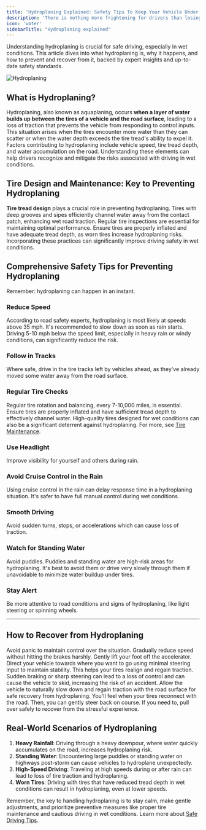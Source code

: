 ```yaml
---
title: 'Hydroplaning Explained: Safety Tips To Keep Your Vehicle Under Control'
description: 'There is nothing more frightening for drivers than losing control of a vehicle when hydroplaning, which drivers will avoid using our expert tips.'
icon: 'water'
sidebarTitle: "Hydroplaning explained"
---
```

<Snippet file="andrei.mdx" />

Understanding hydroplaning is crucial for safe driving, especially in wet conditions. This article dives into what hydroplaning is, why it happens, and how to prevent and recover from it, backed by expert insights and up-to-date safety standards.

![Hydroplaning](https://driving-tests.org/wp-content/uploads/2020/06/car-hydroplaning-on-a-wet-road-1.jpg)

## What is Hydroplaning?
Hydroplaning, also known as aquaplaning, occurs **when a layer of water builds up between the tires of a vehicle and the road surface**, leading to a loss of traction that prevents the vehicle from responding to control inputs. This situation arises when the tires encounter more water than they can scatter or when the water depth exceeds the tire tread's ability to expel it. Factors contributing to hydroplaning include vehicle speed, tire tread depth, and water accumulation on the road. Understanding these elements can help drivers recognize and mitigate the risks associated with driving in wet conditions.

## Tire Design and Maintenance: Key to Preventing Hydroplaning

**Tire tread design** plays a crucial role in preventing hydroplaning. Tires with deep grooves and sipes efficiently channel water away from the contact patch, enhancing wet road traction. Regular tire inspections are essential for maintaining optimal performance. Ensure tires are properly inflated and have adequate tread depth, as worn tires increase hydroplaning risks. Incorporating these practices can significantly improve driving safety in wet conditions.


## Comprehensive Safety Tips for Preventing Hydroplaning
Remember: hydroplaning can happen in an instant.


### Reduce Speed
According to road safety experts, hydroplaning is most likely at speeds above 35 mph. It's recommended to slow down as soon as rain starts. Driving 5-10 mph below the speed limit, especially in heavy rain or windy conditions, can significantly reduce the risk.

### Follow in Tracks 
Where safe, drive in the tire tracks left by vehicles ahead, as they've already moved some water away from the road surface.

### Regular Tire Checks
Regular tire rotation and balancing, every 7-10,000 miles, is essential. Ensure tires are properly inflated and have sufficient tread depth to effectively channel water. High-quality tires designed for wet conditions can also be a significant deterrent against hydroplaning. For more, see [Tire Maintenance](/car-care/tire-maintenance).

### Use Headlight
Improve visibility for yourself and others during rain.

### Avoid Cruise Control in the Rain
Using cruise control in the rain can delay response time in a hydroplaning situation. It's safer to have full manual control during wet conditions.

### Smooth Driving 
Avoid sudden turns, stops, or accelerations which can cause loss of traction.

### Watch for Standing Water
Avoid puddles. Puddles and standing water are high-risk areas for hydroplaning. It's best to avoid them or drive very slowly through them if unavoidable to minimize water buildup under tires.

### Stay Alert 
Be more attentive to road conditions and signs of hydroplaning, like light steering or spinning wheels.

---

## How to Recover from Hydroplaning

<Steps>

<Step title="Stay Calm">
Avoid panic to maintain control over the situation.
</Step>

<Step title="Ease off the Gas">
Gradually reduce speed without hitting the brakes harshly. Gently lift your foot off the accelerator. 
</Step>

<Step title="Steer Gently">
Direct your vehicle towards where you want to go using minimal steering input to maintain stability. This helps your tires realign and regain traction.
</Step>

<Step title="Avoid Sudden Movements">
Sudden braking or sharp steering can lead to a loss of control and can cause the vehicle to skid, increasing the risk of an accident. 
</Step>

<Step title="Wait for Traction">
Allow the vehicle to naturally slow down and regain traction with the road surface for safe recovery from hydroplaning. You'll feel when your tires reconnect with the road. Then, you can gently steer back on course.
</Step>

<Step title="Take Time to Recover">
If you need to, pull over safely to recover from the stressful experience.
</Step>

</Steps>

## Real-World Scenarios of Hydroplaning

1. **Heavy Rainfall**: Driving through a heavy downpour, where water quickly accumulates on the road, increases hydroplaning risk.
2. **Standing Water**: Encountering large puddles or standing water on highways post-storm can cause vehicles to hydroplane unexpectedly.
3. **High-Speed Driving**: Traveling at high speeds during or after rain can lead to loss of tire traction and hydroplaning.
4. **Worn Tires**: Driving with tires that have reduced tread depth in wet conditions can result in hydroplaning, even at lower speeds.


Remember, the key to handling hydroplaning is to stay calm, make gentle adjustments, and prioritize preventive measures like proper tire maintenance and cautious driving in wet conditions. Learn more about [Safe Driving Tips](/drive-better/safety-tips).
